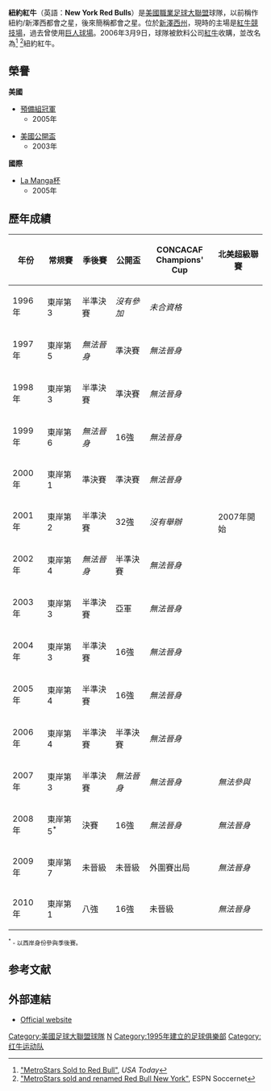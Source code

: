 {{noteTA|G1=football|G2=MLS}}
{{Infobox football club
| clubname   = 紐約紅牛
| image      = [[File:New_York_Red_Bulls_logo.svg|180px]]
| fullname   = 
| nickname   = ''Red Bulls'', ''Metro'', ''RBNY'', ''NYRB''
| founded    = 1995（紐約都會之星）
| dissolved  =
| ground     = [[新澤西州|新澤西州]][[Harrison,_New_Jersey|Harrison]]<br />[[紅牛競技場_(新澤西)|紅牛競技場]]
| capacity   = 25,189
| owntitle   = 擁有者
| owner      = [[紅牛公司|紅牛公司]]
| manager    = {{le|葛哈・斯圖伯|Gerhard Struber}}
| league     = [[美國職業足球大聯盟|美國職業足球大聯盟]]
| season     = 2018
| position   = 東岸：第 1 位<br> 聯盟：第 1 位<br> 季後賽：分岸決賽
| website    = http://www.newyorkredbulls.com/
| pattern_la1 =_nyrb19a
| pattern_b1 = _nyredbulls2019h
| pattern_ra1 = _nyrb19a
| pattern_sh1 = _nyrb20H
| pattern_so1 = _nyrb20H
| leftarm1 = C3C3C3
| body1 = C3C3C3
| rightarm1 = C3C3C3
| shorts1 = C3C3C3
| socks1 = C3C3C3
| pattern_la2 = _nyrb20a
| pattern_b2 = _nyredbulls2019a
| pattern_ra2 = _nyrb20a
| pattern_so2 = _nyrb20a
| pattern_sh2 =
| leftarm2 = 000000
| body2 = 000000
| rightarm2 = 000000
| shorts2 = 000000
| socks2 = 000000
}}

'''紐約紅牛'''（英語：'''New York Red Bulls'''）是[[美國職業足球大聯盟|美國職業足球大聯盟]]球隊，以前稱作紐約/新澤西都會之星，後來簡稱都會之星。位於[[新澤西州|新澤西州]]，現時的主場是[[紅牛競技場_(新澤西)|紅牛競技場]]，過去曾使用[[巨人球場|巨人球場]]。2006年3月9日，球隊被飲料公司[[紅牛公司|紅牛]]收購，並改名為<ref>[http://www.usatoday.com/sports/soccer/mls/metros/2006-03-08-MetroStars-redbull_x.htm "MetroStars Sold to Red Bull"], ''USA Today''</ref> <ref>[http://soccernet.espn.go.com/news/story?id=361136&cc=5901 "MetroStars sold and renamed Red Bull New York"], ESPN Soccernet</Ref>紐約紅牛。

== 榮譽 ==
'''美國'''
* [[美國職業足球大聯盟預備組|預備組冠軍]]
** 2005年

* [[美國公開盃|美國公開盃]]
** 2003年

'''國際'''
* [[La_Manga杯|La Manga杯]]
** 2005年

== 歷年成績 ==
{| class="wikitable"
!年份
!常規賽
!季後賽
!公開盃
!CONCACAF<br />Champions' Cup
!北美超級聯賽
|-
|1996年
|東岸第3
|半準決賽
|''沒有參加''
|''未合資格''
|rowspan=11|2007年開始
|-
|1997年
|東岸第5
|''無法晉身''
|準決賽
|''無法晉身''
|-
|1998年
|東岸第3
|半準決賽
|準決賽
|''無法晉身''
|-
|1999年
|東岸第6
|''無法晉身''
|16強
|''無法晉身''
|-
|2000年
|bgcolor="#B3B7FF"|東岸第1
|準決賽
|準決賽
|''無法晉身''
|-
|2001年
|東岸第2
|半準決賽
|32強
|''沒有舉辦''
|-
|2002年
|東岸第4
|''無法晉身''
|半準決賽
|''無法晉身''
|-
|2003年
|東岸第3
|半準決賽
|亞軍
|''無法晉身''
|-
|2004年
|東岸第3
|半準決賽
|16強
|''無法晉身''
|-
|2005年
|東岸第4
|半準決賽
|16強
|''無法晉身''
|-
|2006年
|東岸第4
|半準決賽
|半準決賽
|''無法晉身''
|-
|2007年
|東岸第3
|半準決賽
|''無法晉身''
|''無法晉身''
|''無法參與''
|-
|2008年
|東岸第5<sup>*</sup>
|決賽
|16強
|''無法晉身''
|''無法晉身''
|-
|2009年
|東岸第7
|未晉級
|未晉級
|外圍賽出局
|''無法晉身''
|-
|2010年
|bgcolor="#B3B7FF"|東岸第1
|八強
|16強
|未晉級
|''無法晉身''
|}


<small><sup>*</sup> - 以西岸身份參與季後賽。</small>

== 参考文献 ==
<div class="references-small">
<references />
</div>

== 外部連結 ==
* [http://www.newyorkredbulls.com/ Official website] {{Wayback|url=http://www.newyorkredbulls.com/ |date=20110208083531 }}

{{紅牛公司}}
{{美國足球大聯盟}}

{{DEFAULTSORT:New York Red Bulls}}
[[Category:美國足球大聯盟球隊|Category:美國足球大聯盟球隊]]
[[Category:美國足球俱樂部|N]]
[[Category:1995年建立的足球俱樂部|Category:1995年建立的足球俱樂部]]
[[Category:红牛运动队|Category:红牛运动队]]